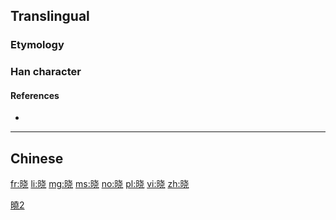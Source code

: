 {{also|曉}}
==Translingual==

===Etymology===
{{Han simp|曉|f=垚}}

===Han character===
{{Han char|rn=72|rad=日|as=06|sn=10|four=|canj=AJPU|ids=⿰日尧}}

====References====
* {{Han ref|kx=0495.241|hdz=21507.010|uh=6653|ud=26195}}

----

==Chinese==
{{zh-see|曉}}

[[Category:CJKV characters simplified differently in Japan and China|曉2]]

[[fr:晓]]
[[li:晓]]
[[mg:晓]]
[[ms:晓]]
[[no:晓]]
[[pl:晓]]
[[vi:晓]]
[[zh:晓]]
